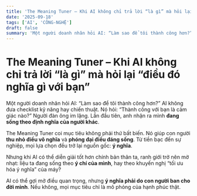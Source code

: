 ```yaml
---
title: 'The Meaning Tuner – Khi AI không chỉ trả lời “là gì” mà hỏi lại “điều đó nghĩa gì với bạn”'
date: '2025-09-18'
tags: ['AI', 'CÔNG-NGHỆ']
draft: false
summary: 'Một người doanh nhân hỏi AI: “Làm sao để tôi thành công hơn?” AI không đưa checklist kỹ năng hay chi'
---
```


# The Meaning Tuner – Khi AI không chỉ trả lời “là gì” mà hỏi lại “điều đó nghĩa gì với bạn”

Một người doanh nhân hỏi AI: “Làm sao để tôi thành công hơn?” AI không đưa checklist kỹ năng hay chiến thuật. Nó hỏi: “Thành công với bạn là cảm giác nào?” Người đàn ông im lặng. Lần đầu tiên, anh nhận ra mình **đang sống theo định nghĩa của người khác**.

The Meaning Tuner coi mục tiêu không phải thứ bất biến. Nó giúp con người **thu nhỏ điều vô nghĩa** và **phóng đại điều đáng sống**. Từ tiền bạc đến sự nghiệp, mọi lựa chọn đều trở lại nguồn gốc: **ý nghĩa**.

Nhưng khi AI có thể diễn giải tốt hơn chính bản thân ta, ranh giới trở nên mờ nhạt: liệu ta đang sống theo **ý chí của mình**, hay theo khuyến nghị “tối ưu hóa ý nghĩa” của máy?

AI có thể gợi mở điều quan trọng, nhưng **ý nghĩa phải do con người ban cho đời mình**. Nếu không, mọi mục tiêu chỉ là mô phỏng của hạnh phúc thật.